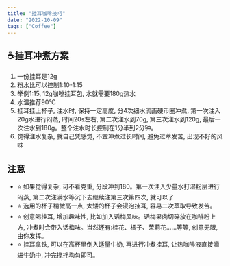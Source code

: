 ```yaml
---
title: "挂耳咖啡技巧"
date: "2022-10-09"
tags: ["Coffee"]
---
```


## ☕挂耳冲煮方案

1. 一份挂耳是12g
2. 粉水比可以控制1:10-1:15
3. 举例1:15, 12g咖啡挂耳包, 水就需要180g热水
4. 水温推荐90℃
5. 挂耳挂上杯子, 注水时, 保持一定高度, 分4次细水流画硬币圈冲煮, 第一次注入20g水进行闷蒸, 时间20s左右, 第二次注水到70g, 第三次注水到120g, 最后一次注水到180g。整个注水时长控制在1分半到2分钟。
6. 觉得注水复杂, 就自己凭感觉, 不宜冲煮过长时间, 避免过萃发苦, 出现不好的风味

## 注意

- ⭐ 如果觉得复杂, 可不看克重, 分段冲到180。第一次注入少量水打湿粉层进行闷蒸, 第二次注满水等沉下去继续注第三次第四次, 就可以了
- ⭐ 选用的杯子稍微高一点, 太矮的杯子会浸泡挂耳, 容易二次萃取导致发苦。
- ⭐ 创意喝挂耳, 增加趣味性, 比如加入话梅风味。话梅果肉切碎放在咖啡粉上方, 冲煮时会带入话梅味。当然还有:桂花、橘子、茉莉花……等等, 创意无限, 由你发挥。
- ⭐ 挂耳拿铁, 可以在高杯里倒入适量牛奶, 再进行冲煮挂耳, 让热咖啡液直接滴进牛奶中, 冲完搅拌均匀即可。

